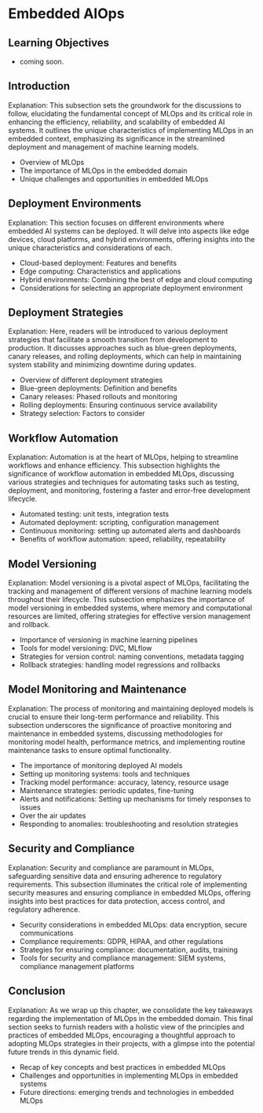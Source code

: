 # Embedded AIOps

::: {.callout-tip collapse="true"}
## Learning Objectives

* coming soon.

:::

## Introduction

Explanation: This subsection sets the groundwork for the discussions to follow, elucidating the fundamental concept of MLOps and its critical role in enhancing the efficiency, reliability, and scalability of embedded AI systems. It outlines the unique characteristics of implementing MLOps in an embedded context, emphasizing its significance in the streamlined deployment and management of machine learning models.

- Overview of MLOps
- The importance of MLOps in the embedded domain
- Unique challenges and opportunities in embedded MLOps

## Deployment Environments

Explanation: This section focuses on different environments where embedded AI systems can be deployed. It will delve into aspects like edge devices, cloud platforms, and hybrid environments, offering insights into the unique characteristics and considerations of each.

- Cloud-based deployment: Features and benefits
- Edge computing: Characteristics and applications
- Hybrid environments: Combining the best of edge and cloud computing
- Considerations for selecting an appropriate deployment environment

## Deployment Strategies

Explanation: Here, readers will be introduced to various deployment strategies that facilitate a smooth transition from development to production. It discusses approaches such as blue-green deployments, canary releases, and rolling deployments, which can help in maintaining system stability and minimizing downtime during updates.

- Overview of different deployment strategies 
- Blue-green deployments: Definition and benefits
- Canary releases: Phased rollouts and monitoring
- Rolling deployments: Ensuring continuous service availability
- Strategy selection: Factors to consider 

## Workflow Automation

Explanation: Automation is at the heart of MLOps, helping to streamline workflows and enhance efficiency. This subsection highlights the significance of workflow automation in embedded MLOps, discussing various strategies and techniques for automating tasks such as testing, deployment, and monitoring, fostering a faster and error-free development lifecycle.

- Automated testing: unit tests, integration tests
- Automated deployment: scripting, configuration management
- Continuous monitoring: setting up automated alerts and dashboards
- Benefits of workflow automation: speed, reliability, repeatability

## Model Versioning

Explanation: Model versioning is a pivotal aspect of MLOps, facilitating the tracking and management of different versions of machine learning models throughout their lifecycle. This subsection emphasizes the importance of model versioning in embedded systems, where memory and computational resources are limited, offering strategies for effective version management and rollback.

- Importance of versioning in machine learning pipelines
- Tools for model versioning: DVC, MLflow
- Strategies for version control: naming conventions, metadata tagging
- Rollback strategies: handling model regressions and rollbacks

## Model Monitoring and Maintenance

Explanation: The process of monitoring and maintaining deployed models is crucial to ensure their long-term performance and reliability. This subsection underscores the significance of proactive monitoring and maintenance in embedded systems, discussing methodologies for monitoring model health, performance metrics, and implementing routine maintenance tasks to ensure optimal functionality.

- The importance of monitoring deployed AI models 
- Setting up monitoring systems: tools and techniques
- Tracking model performance: accuracy, latency, resource usage
- Maintenance strategies: periodic updates, fine-tuning
- Alerts and notifications: Setting up mechanisms for timely responses to issues
- Over the air updates
- Responding to anomalies: troubleshooting and resolution strategies

## Security and Compliance

Explanation: Security and compliance are paramount in MLOps, safeguarding sensitive data and ensuring adherence to regulatory requirements. This subsection illuminates the critical role of implementing security measures and ensuring compliance in embedded MLOps, offering insights into best practices for data protection, access control, and regulatory adherence.

- Security considerations in embedded MLOps: data encryption, secure communications
- Compliance requirements: GDPR, HIPAA, and other regulations
- Strategies for ensuring compliance: documentation, audits, training
- Tools for security and compliance management: SIEM systems, compliance management platforms

## Conclusion

Explanation: As we wrap up this chapter, we consolidate the key takeaways regarding the implementation of MLOps in the embedded domain. This final section seeks to furnish readers with a holistic view of the principles and practices of embedded MLOps, encouraging a thoughtful approach to adopting MLOps strategies in their projects, with a glimpse into the potential future trends in this dynamic field.

- Recap of key concepts and best practices in embedded MLOps
- Challenges and opportunities in implementing MLOps in embedded systems
- Future directions: emerging trends and technologies in embedded MLOps

